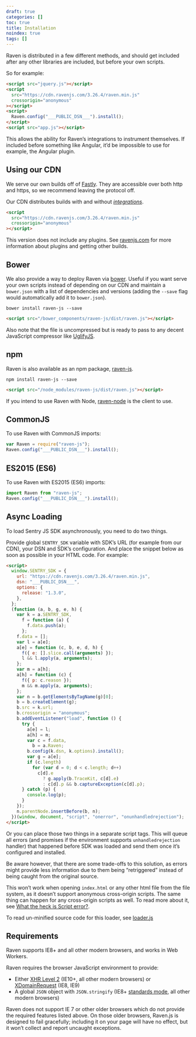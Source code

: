 ```yaml
---
draft: true
categories: []
toc: true
title: Installation
noindex: true
tags: []
---
```


Raven is distributed in a few different methods, and should get included after any other libraries are included, but before your own scripts.

So for example:

<SignInNote />

```html
<script src="jquery.js"></script>
<script
  src="https://cdn.ravenjs.com/3.26.4/raven.min.js"
  crossorigin="anonymous"
></script>
<script>
  Raven.config("___PUBLIC_DSN___").install();
</script>
<script src="app.js"></script>
```

This allows the ability for Raven’s integrations to instrument themselves. If included before something like Angular, it’d be impossible to use for example, the Angular plugin.

## Using our CDN

We serve our own builds off of [Fastly](https://www.fastly.com/). They are accessible over both http and https, so we recommend leaving the protocol off.

Our CDN distributes builds with and without [_integrations_](/platforms/javascript/legacy-sdk/integrations/).

```html
<script
  src="https://cdn.ravenjs.com/3.26.4/raven.min.js"
  crossorigin="anonymous"
></script>
```

This version does not include any plugins. See [ravenjs.com](https://ravenjs.com/) for more information about plugins and getting other builds.

## Bower

We also provide a way to deploy Raven via [bower](https://bower.io/). Useful if you want serve your own scripts instead of depending on our CDN and maintain a `bower.json` with a list of dependencies and versions (adding the `--save` flag would automatically add it to `bower.json`).

```shell
bower install raven-js --save
```

```html
<script src="/bower_components/raven-js/dist/raven.js"></script>
```

Also note that the file is uncompressed but is ready to pass to any decent JavaScript compressor like [UglifyJS](https://github.com/mishoo/UglifyJS2).

## npm

Raven is also available as an npm package, [raven-js](https://www.npmjs.com/package/raven-js).

```shell
npm install raven-js --save
```

```html
<script src="/node_modules/raven-js/dist/raven.js"></script>
```

<Alert level="warning" title="Note">

If you intend to use Raven with Node, [raven-node](https://github.com/getsentry/raven-node) is the client to use.

</Alert>

## CommonJS

To use Raven with CommonJS imports:

<SignInNote />

```javascript
var Raven = require("raven-js");
Raven.config("___PUBLIC_DSN___").install();
```

## ES2015 (ES6)

To use Raven with ES2015 (ES6) imports:

<SignInNote />

```javascript
import Raven from "raven-js";
Raven.config("___PUBLIC_DSN___").install();
```

## Async Loading

To load Sentry JS SDK asynchronously, you need to do two things.

Provide global `SENTRY_SDK` variable with SDK’s URL (for example from our CDN), your DSN and SDK’s configuration. And place the snippet below as soon as possible in your HTML code. For example:

<SignInNote />

```html
<script>
  window.SENTRY_SDK = {
    url: "https://cdn.ravenjs.com/3.26.4/raven.min.js",
    dsn: "___PUBLIC_DSN___",
    options: {
      release: "1.3.0",
    },
  };
  (function (a, b, g, e, h) {
    var k = a.SENTRY_SDK,
      f = function (a) {
        f.data.push(a);
      };
    f.data = [];
    var l = a[e];
    a[e] = function (c, b, e, d, h) {
      f({ e: [].slice.call(arguments) });
      l && l.apply(a, arguments);
    };
    var m = a[h];
    a[h] = function (c) {
      f({ p: c.reason });
      m && m.apply(a, arguments);
    };
    var n = b.getElementsByTagName(g)[0];
    b = b.createElement(g);
    b.src = k.url;
    b.crossorigin = "anonymous";
    b.addEventListener("load", function () {
      try {
        a[e] = l;
        a[h] = m;
        var c = f.data,
          b = a.Raven;
        b.config(k.dsn, k.options).install();
        var g = a[e];
        if (c.length)
          for (var d = 0; d < c.length; d++)
            c[d].e
              ? g.apply(b.TraceKit, c[d].e)
              : c[d].p && b.captureException(c[d].p);
      } catch (p) {
        console.log(p);
      }
    });
    n.parentNode.insertBefore(b, n);
  })(window, document, "script", "onerror", "onunhandledrejection");
</script>
```

Or you can place those two things in a separate script tags. This will queue all errors (and promises if the environment supports `unhandledrejection` handler) that happened before SDK was loaded and send them once it’s configured and installed.

Be aware however, that there are some trade-offs to this solution, as errors might provide less information due to them being “retriggered” instead of being caught from the original source.

<Alert level="warning" title="Note">

This won’t work when opening `index.html` or any other html file from the file system, as it doesn’t support anonymous cross-origin scripts. The same thing can happen for any cross-origin scripts as well. To read more about it, see [What the heck is Script error?](https://blog.sentry.io/2016/05/17/what-is-script-error).

</Alert>

To read un-minified source code for this loader, see [loader.js](https://github.com/getsentry/raven-js/blob/master/packages/raven-js/src/loader.js)

## Requirements

Raven supports IE8+ and all other modern browsers, and works in Web Workers.

Raven requires the browser JavaScript environment to provide:

- Either [XHR Level 2](https://caniuse.com/#feat=xhr2) (IE10+, all other modern browsers) or [XDomainRequest](https://developer.mozilla.org/en-US/docs/Web/API/XDomainRequest) (IE8, IE9)
- A global `JSON` object with `JSON.stringify` (IE8+ [standards mode](<https://msdn.microsoft.com/en-us/library/cc288325(VS.85).aspx>), all other modern browsers)

Raven does not support IE 7 or other older browsers which do not provide the required features listed above. On those older browsers, Raven.js is designed to fail gracefully; including it on your page will have no effect, but it won’t collect and report uncaught exceptions.
